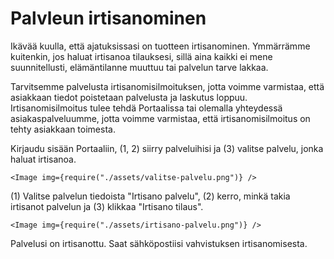 # Palvleun irtisanominen

Ikävää kuulla, että ajatuksissasi on tuotteen irtisanominen. Ymmärrämme
kuitenkin, jos haluat irtisanoa tilauksesi, sillä aina kaikki ei mene
suunnitellusti, elämäntilanne muuttuu tai palvelun tarve lakkaa.

Tarvitsemme palvelusta irtisanomisilmoituksen, jotta voimme varmistaa, että
asiakkaan tiedot poistetaan palvelusta ja laskutus loppuu. Irtisanomisilmoitus
tulee tehdä Portaalissa tai olemalla yhteydessä asiakaspalveluumme, jotta voimme
varmistaa, että irtisanomisilmoitus on tehty asiakkaan toimesta.

<Stepper>
  <Step>
    Kirjaudu sisään Portaaliin, (1, 2) siirry palveluihisi ja (3) valitse palvelu, jonka haluat irtisanoa.

    <Image img={require("./assets/valitse-palvelu.png")} />
  </Step>
  <Step>
    (1) Valitse palvelun tiedoista "Irtisano palvelu", (2) kerro, minkä takia irtisanot palvelun ja (3) klikkaa "Irtisano tilaus".

    <Image img={require("./assets/irtisano-palvelu.png")} />
  </Step>
  <Step>
    Palvelusi on irtisanottu. Saat sähköpostiisi vahvistuksen irtisanomisesta.
  </Step>
</Stepper>
